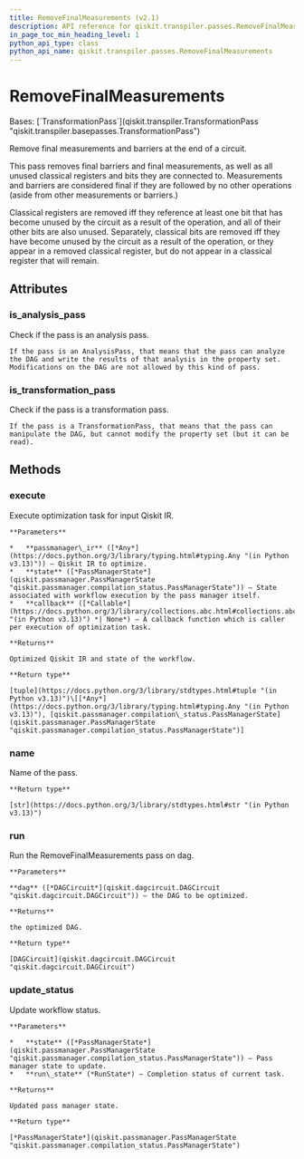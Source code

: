 ```yaml
---
title: RemoveFinalMeasurements (v2.1)
description: API reference for qiskit.transpiler.passes.RemoveFinalMeasurements in qiskit v2.1
in_page_toc_min_heading_level: 1
python_api_type: class
python_api_name: qiskit.transpiler.passes.RemoveFinalMeasurements
---
```


# RemoveFinalMeasurements

<Class id="qiskit.transpiler.passes.RemoveFinalMeasurements" isDedicatedPage={true} github="https://github.com/Qiskit/qiskit/tree/stable/2.1/qiskit/transpiler/passes/utils/remove_final_measurements.py#L57-L121" signature="qiskit.transpiler.passes.RemoveFinalMeasurements(*args, **kwargs)" modifiers="class">
  Bases: [`TransformationPass`](qiskit.transpiler.TransformationPass "qiskit.transpiler.basepasses.TransformationPass")

  Remove final measurements and barriers at the end of a circuit.

  This pass removes final barriers and final measurements, as well as all unused classical registers and bits they are connected to. Measurements and barriers are considered final if they are followed by no other operations (aside from other measurements or barriers.)

  Classical registers are removed iff they reference at least one bit that has become unused by the circuit as a result of the operation, and all of their other bits are also unused. Separately, classical bits are removed iff they have become unused by the circuit as a result of the operation, or they appear in a removed classical register, but do not appear in a classical register that will remain.

  ## Attributes

  ### is\_analysis\_pass

  <Attribute id="qiskit.transpiler.passes.RemoveFinalMeasurements.is_analysis_pass">
    Check if the pass is an analysis pass.

    If the pass is an AnalysisPass, that means that the pass can analyze the DAG and write the results of that analysis in the property set. Modifications on the DAG are not allowed by this kind of pass.
  </Attribute>

  ### is\_transformation\_pass

  <Attribute id="qiskit.transpiler.passes.RemoveFinalMeasurements.is_transformation_pass">
    Check if the pass is a transformation pass.

    If the pass is a TransformationPass, that means that the pass can manipulate the DAG, but cannot modify the property set (but it can be read).
  </Attribute>

  ## Methods

  ### execute

  <Function id="qiskit.transpiler.passes.RemoveFinalMeasurements.execute" github="https://github.com/Qiskit/qiskit/tree/stable/2.1/qiskit/transpiler/basepasses.py#L161-L180" signature="execute(passmanager_ir, state, callback=None)">
    Execute optimization task for input Qiskit IR.

    **Parameters**

    *   **passmanager\_ir** ([*Any*](https://docs.python.org/3/library/typing.html#typing.Any "(in Python v3.13)")) – Qiskit IR to optimize.
    *   **state** ([*PassManagerState*](qiskit.passmanager.PassManagerState "qiskit.passmanager.compilation_status.PassManagerState")) – State associated with workflow execution by the pass manager itself.
    *   **callback** ([*Callable*](https://docs.python.org/3/library/collections.abc.html#collections.abc.Callable "(in Python v3.13)") *| None*) – A callback function which is caller per execution of optimization task.

    **Returns**

    Optimized Qiskit IR and state of the workflow.

    **Return type**

    [tuple](https://docs.python.org/3/library/stdtypes.html#tuple "(in Python v3.13)")\[[*Any*](https://docs.python.org/3/library/typing.html#typing.Any "(in Python v3.13)"), [qiskit.passmanager.compilation\_status.PassManagerState](qiskit.passmanager.PassManagerState "qiskit.passmanager.compilation_status.PassManagerState")]
  </Function>

  ### name

  <Function id="qiskit.transpiler.passes.RemoveFinalMeasurements.name" github="https://github.com/Qiskit/qiskit/tree/stable/2.1/qiskit/passmanager/base_tasks.py#L68-L70" signature="name()">
    Name of the pass.

    **Return type**

    [str](https://docs.python.org/3/library/stdtypes.html#str "(in Python v3.13)")
  </Function>

  ### run

  <Function id="qiskit.transpiler.passes.RemoveFinalMeasurements.run" github="https://github.com/Qiskit/qiskit/tree/stable/2.1/qiskit/transpiler/passes/utils/remove_final_measurements.py#L73-L121" signature="run(dag)">
    Run the RemoveFinalMeasurements pass on dag.

    **Parameters**

    **dag** ([*DAGCircuit*](qiskit.dagcircuit.DAGCircuit "qiskit.dagcircuit.DAGCircuit")) – the DAG to be optimized.

    **Returns**

    the optimized DAG.

    **Return type**

    [DAGCircuit](qiskit.dagcircuit.DAGCircuit "qiskit.dagcircuit.DAGCircuit")
  </Function>

  ### update\_status

  <Function id="qiskit.transpiler.passes.RemoveFinalMeasurements.update_status" github="https://github.com/Qiskit/qiskit/tree/stable/2.1/qiskit/transpiler/basepasses.py#L182-L190" signature="update_status(state, run_state)">
    Update workflow status.

    **Parameters**

    *   **state** ([*PassManagerState*](qiskit.passmanager.PassManagerState "qiskit.passmanager.compilation_status.PassManagerState")) – Pass manager state to update.
    *   **run\_state** (*RunState*) – Completion status of current task.

    **Returns**

    Updated pass manager state.

    **Return type**

    [*PassManagerState*](qiskit.passmanager.PassManagerState "qiskit.passmanager.compilation_status.PassManagerState")
  </Function>
</Class>

